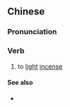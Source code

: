 {{also|点香}}
==Chinese==
{{zh-forms|s=点香}}

===Pronunciation===
{{zh-pron
|m=diǎnxiāng
|c=dim2 hoeng1
|h=pfs=tiám-hiông
|cat=v
}}

===Verb===
{{zh-verb}}

# to [[light]] [[incense]]

====See also====
* {{zh-l|燃香}}